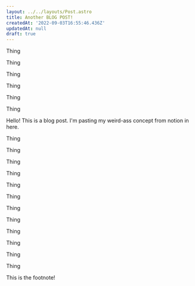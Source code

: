 ```yaml
---
layout: ../../layouts/Post.astro
title: Another BLOG POST!
createdAt: '2022-09-03T16:55:46.436Z'
updatedAt: null
draft: true
---
```


Thing

Thing

Thing

Thing

Thing

Thing

Hello! This is a blog post. I'm pasting my weird-ass concept from notion in here.<FootnoteEntrypoint index={1} />

Thing

Thing

Thing

Thing

Thing

Thing

Thing

Thing

Thing

Thing

Thing

Thing

<Footnote index={1}>
    This is the footnote!
</Footnote>